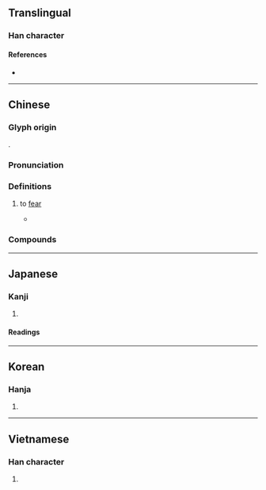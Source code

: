 {{also|惮}}
{{character info}}
==Translingual==

===Han character===
{{Han char|rn=61|rad=心|as=12|sn=15|four=96056|canj=PRRJ|ids=⿰忄單}}

====References====
* {{Han ref|kx=0403.010|dkj=11222|dj=0743.060|hdz=42354.080|uh=619A|ud=24986|bh=BCAA|bd=48298}}

----

==Chinese==
{{zh-forms|s=惮}}

===Glyph origin===
{{Han etym}}
{{Han compound|心|單|ls=psc|c1=s|c2=p|t1=heart}}.

===Pronunciation===
{{zh-pron
|m=dàn
|m-s=
|c=daan6
|c-t=
|g=
|h=pfs=
|j=
|mb=
|md=
|mn=tōaⁿ
|mn-t=
|w=
|x=
|mc=y
|oc=y
|cat=
}}

===Definitions===
{{zh-hanzi}}

# {{lb|zh|literary}} to [[fear]]
#* {{zh-x|我 向來 是 不 憚 以 最 壞 的 惡意，來 推測 中國人 的。|All along, I do not '''fear''' to think the worst of Chinese people.|ref='''1926''', {{w|Lu Xun}}, “In Memory of Miss Liu Hezhen”}}

===Compounds===
{{zh-der|不憚|不憚其煩|不憚強禦|不憚煩|全無忌憚|動憚|忌憚|憚勞|憚服|憚煩|憚赫|毫無忌憚|無所忌憚|無所顧憚|益無忌憚|肆無忌憚|過勿憚改|貧憚:pîn-tōaⁿ;Min Nan}}

----

==Japanese==

===Kanji===
{{ja-kanji|grade=|rs=心12|shin=惮}}

# {{rfdef|ja|sort=心12}}

====Readings====
{{ja-readings
|goon=だん
|kanon=たん
|on=た
|kun=はばか-る, はばか-り}}

----

==Korean==

===Hanja===
{{ko-hanja|hangeul=탄|eumhun=}}

# {{rfdef|ko|sort=心12}}

----

==Vietnamese==

===Han character===
{{vi-readings|reading=dạn, đạn, đặn|rs=心12}}

# {{rfdef|vi|sort=心12}}